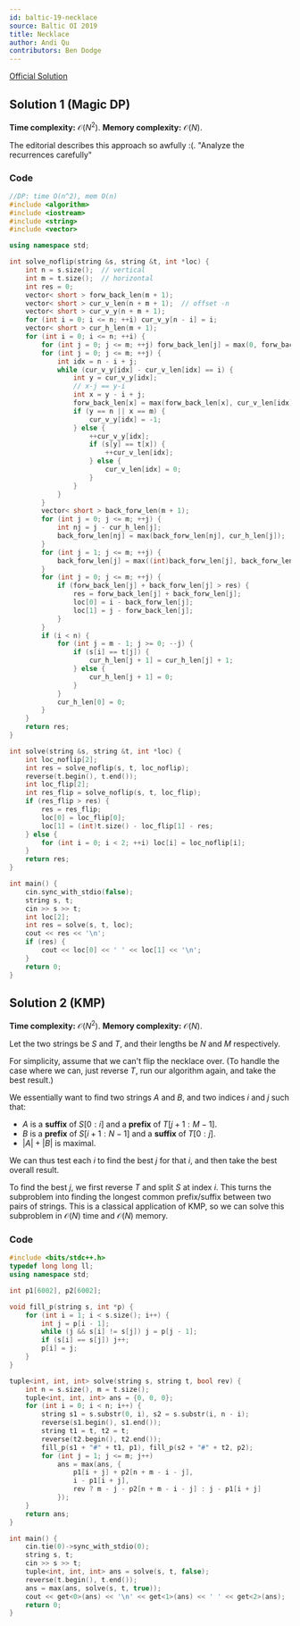 ```yaml
---
id: baltic-19-necklace
source: Baltic OI 2019
title: Necklace
author: Andi Qu
contributors: Ben Dodge
---
```


[Official Solution](https://boi.cses.fi/files/boi2019_solutions.zip)

## Solution 1 (Magic DP)

**Time complexity:** $\mathcal O(N^2)$. **Memory complexity:** $\mathcal O(N)$.

<IncompleteSection>

The editorial describes this approach so awfully :(. "Analyze the recurrences
carefully"

</IncompleteSection>

### Code

```cpp
//DP: time O(n^2), mem O(n)
#include <algorithm>
#include <iostream>
#include <string>
#include <vector>

using namespace std;

int solve_noflip(string &s, string &t, int *loc) {
	int n = s.size();  // vertical
	int m = t.size();  // horizontal
	int res = 0;
	vector< short > forw_back_len(m + 1);
	vector< short > cur_v_len(n + m + 1);  // offset -n
	vector< short > cur_v_y(n + m + 1);
	for (int i = 0; i <= n; ++i) cur_v_y[n - i] = i;
	vector< short > cur_h_len(m + 1);
	for (int i = 0; i <= n; ++i) {
		for (int j = 0; j <= m; ++j) forw_back_len[j] = max(0, forw_back_len[j] - 1);
		for (int j = 0; j <= m; ++j) {
			int idx = n - i + j;
			while (cur_v_y[idx] - cur_v_len[idx] == i) {
				int y = cur_v_y[idx];
				// x-j == y-i
				int x = y - i + j;
				forw_back_len[x] = max(forw_back_len[x], cur_v_len[idx]);
				if (y == n || x == m) {
					cur_v_y[idx] = -1;
				} else {
					++cur_v_y[idx];
					if (s[y] == t[x]) {
						++cur_v_len[idx];
					} else {
						cur_v_len[idx] = 0;
					}
				}
			}
		}
		vector< short > back_forw_len(m + 1);
		for (int j = 0; j <= m; ++j) {
			int nj = j - cur_h_len[j];
			back_forw_len[nj] = max(back_forw_len[nj], cur_h_len[j]);
		}
		for (int j = 1; j <= m; ++j) {
			back_forw_len[j] = max((int)back_forw_len[j], back_forw_len[j - 1] - 1);
		}
		for (int j = 0; j <= m; ++j) {
			if (forw_back_len[j] + back_forw_len[j] > res) {
				res = forw_back_len[j] + back_forw_len[j];
				loc[0] = i - back_forw_len[j];
				loc[1] = j - forw_back_len[j];
			}
		}
		if (i < n) {
			for (int j = m - 1; j >= 0; --j) {
				if (s[i] == t[j]) {
					cur_h_len[j + 1] = cur_h_len[j] + 1;
				} else {
					cur_h_len[j + 1] = 0;
				}
			}
			cur_h_len[0] = 0;
		}
	}
	return res;
}

int solve(string &s, string &t, int *loc) {
	int loc_noflip[2];
	int res = solve_noflip(s, t, loc_noflip);
	reverse(t.begin(), t.end());
	int loc_flip[2];
	int res_flip = solve_noflip(s, t, loc_flip);
	if (res_flip > res) {
		res = res_flip;
		loc[0] = loc_flip[0];
		loc[1] = (int)t.size() - loc_flip[1] - res;
	} else {
		for (int i = 0; i < 2; ++i) loc[i] = loc_noflip[i];
	}
	return res;
}

int main() {
	cin.sync_with_stdio(false);
	string s, t;
	cin >> s >> t;
	int loc[2];
	int res = solve(s, t, loc);
	cout << res << '\n';
	if (res) {
		cout << loc[0] << ' ' << loc[1] << '\n';
	}
	return 0;
}
```

## Solution 2 (KMP)

**Time complexity:** $\mathcal O(N^2)$. **Memory complexity:** $\mathcal O(N)$.

Let the two strings be $S$ and $T$, and their lengths be $N$ and $M$
respectively.

For simplicity, assume that we can't flip the necklace over. (To handle the case
where we can, just reverse $T$, run our algorithm again, and take the best
result.)

We essentially want to find two strings $A$ and $B$, and two indices $i$ and $j$
such that:

- $A$ is a **suffix** of $S[0 : i]$ and a **prefix** of $T[j + 1 : M - 1]$.
- $B$ is a **prefix** of $S[i + 1 : N - 1]$ and a **suffix** of $T[0 : j]$.
- $|A| + |B|$ is maximal.

We can thus test each $i$ to find the best $j$ for that $i$, and then take the
best overall result.

To find the best $j$, we first reverse $T$ and split $S$ at index $i$. This
turns the subproblem into finding the longest common prefix/suffix between two
pairs of strings. This is a classical application of KMP, so we can solve this
subproblem in $\mathcal O(N)$ time and $\mathcal O(N)$ memory.

### Code

```cpp
#include <bits/stdc++.h>
typedef long long ll;
using namespace std;

int p1[6002], p2[6002];

void fill_p(string s, int *p) {
	for (int i = 1; i < s.size(); i++) {
		int j = p[i - 1];
		while (j && s[i] != s[j]) j = p[j - 1];
		if (s[i] == s[j]) j++;
		p[i] = j;
	}
}

tuple<int, int, int> solve(string s, string t, bool rev) {
	int n = s.size(), m = t.size();
	tuple<int, int, int> ans = {0, 0, 0};
	for (int i = 0; i < n; i++) {
		string s1 = s.substr(0, i), s2 = s.substr(i, n - i);
		reverse(s1.begin(), s1.end());
		string t1 = t, t2 = t;
		reverse(t2.begin(), t2.end());
		fill_p(s1 + "#" + t1, p1), fill_p(s2 + "#" + t2, p2);
		for (int j = 1; j <= m; j++)
			ans = max(ans, {
				p1[i + j] + p2[n + m - i - j],
				i - p1[i + j],
				rev ? m - j - p2[n + m - i - j] : j - p1[i + j]
			});
	}
	return ans;
}

int main() {
	cin.tie(0)->sync_with_stdio(0);
	string s, t;
	cin >> s >> t;
	tuple<int, int, int> ans = solve(s, t, false);
	reverse(t.begin(), t.end());
	ans = max(ans, solve(s, t, true));
	cout << get<0>(ans) << '\n' << get<1>(ans) << ' ' << get<2>(ans);
	return 0;
}
```
